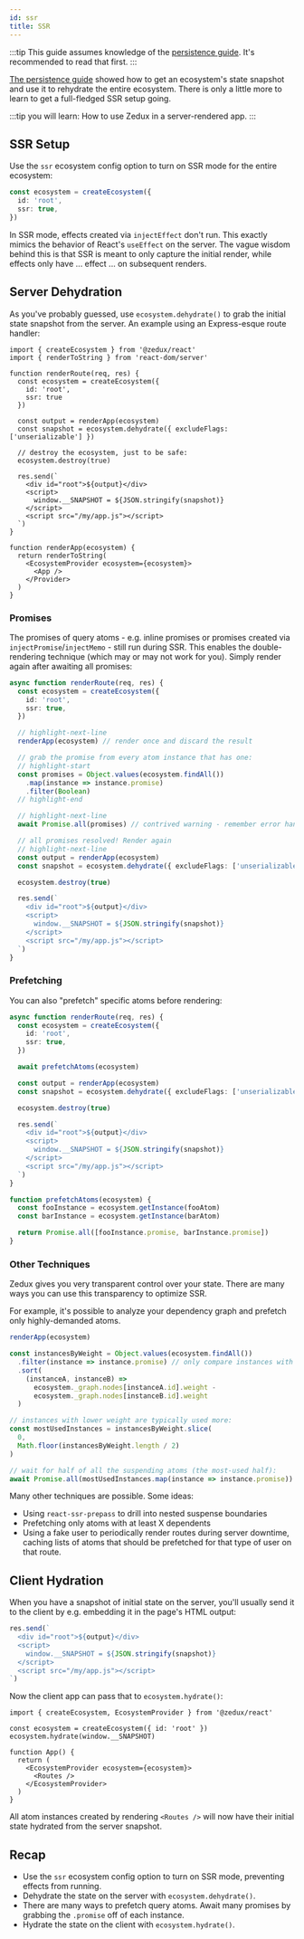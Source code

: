 ```yaml
---
id: ssr
title: SSR
---
```


:::tip
This guide assumes knowledge of the [persistence guide](persistence). It's recommended to read that first.
:::

[The persistence guide](persistence) showed how to get an ecosystem's state snapshot and use it to rehydrate the entire ecosystem. There is only a little more to learn to get a full-fledged SSR setup going.

:::tip you will learn:
How to use Zedux in a server-rendered app.
:::

## SSR Setup

Use the `ssr` ecosystem config option to turn on SSR mode for the entire ecosystem:

```ts
const ecosystem = createEcosystem({
  id: 'root',
  ssr: true,
})
```

In SSR mode, effects created via `injectEffect` don't run. This exactly mimics the behavior of React's `useEffect` on the server. The vague wisdom behind this is that SSR is meant to only capture the initial render, while effects only have ... effect ... on subsequent renders.

## Server Dehydration

As you've probably guessed, use `ecosystem.dehydrate()` to grab the initial state snapshot from the server. An example using an Express-esque route handler:

```tsx
import { createEcosystem } from '@zedux/react'
import { renderToString } from 'react-dom/server'

function renderRoute(req, res) {
  const ecosystem = createEcosystem({
    id: 'root',
    ssr: true
  })

  const output = renderApp(ecosystem)
  const snapshot = ecosystem.dehydrate({ excludeFlags: ['unserializable'] })

  // destroy the ecosystem, just to be safe:
  ecosystem.destroy(true)

  res.send(`
    <div id="root">${output}</div>
    <script>
      window.__SNAPSHOT = ${JSON.stringify(snapshot)}
    </script>
    <script src="/my/app.js"></script>
  `)
}

function renderApp(ecosystem) {
  return renderToString(
    <EcosystemProvider ecosystem={ecosystem}>
      <App />
    </Provider>
  )
}
```

### Promises

The promises of query atoms - e.g. inline promises or promises created via `injectPromise`/`injectMemo` - still run during SSR. This enables the double-rendering technique (which may or may not work for you). Simply render again after awaiting all promises:

```ts
async function renderRoute(req, res) {
  const ecosystem = createEcosystem({
    id: 'root',
    ssr: true,
  })

  // highlight-next-line
  renderApp(ecosystem) // render once and discard the result

  // grab the promise from every atom instance that has one:
  // highlight-start
  const promises = Object.values(ecosystem.findAll())
    .map(instance => instance.promise)
    .filter(Boolean)
  // highlight-end

  // highlight-next-line
  await Promise.all(promises) // contrived warning - remember error handling

  // all promises resolved! Render again
  // highlight-next-line
  const output = renderApp(ecosystem)
  const snapshot = ecosystem.dehydrate({ excludeFlags: ['unserializable'] })

  ecosystem.destroy(true)

  res.send(`
    <div id="root">${output}</div>
    <script>
      window.__SNAPSHOT = ${JSON.stringify(snapshot)}
    </script>
    <script src="/my/app.js"></script>
  `)
}
```

### Prefetching

You can also "prefetch" specific atoms before rendering:

```ts
async function renderRoute(req, res) {
  const ecosystem = createEcosystem({
    id: 'root',
    ssr: true,
  })

  await prefetchAtoms(ecosystem)

  const output = renderApp(ecosystem)
  const snapshot = ecosystem.dehydrate({ excludeFlags: ['unserializable'] })

  ecosystem.destroy(true)

  res.send(`
    <div id="root">${output}</div>
    <script>
      window.__SNAPSHOT = ${JSON.stringify(snapshot)}
    </script>
    <script src="/my/app.js"></script>
  `)
}

function prefetchAtoms(ecosystem) {
  const fooInstance = ecosystem.getInstance(fooAtom)
  const barInstance = ecosystem.getInstance(barAtom)

  return Promise.all([fooInstance.promise, barInstance.promise])
}
```

### Other Techniques

Zedux gives you very transparent control over your state. There are many ways you can use this transparency to optimize SSR.

For example, it's possible to analyze your dependency graph and prefetch only highly-demanded atoms.

```ts
renderApp(ecosystem)

const instancesByWeight = Object.values(ecosystem.findAll())
  .filter(instance => instance.promise) // only compare instances with promises
  .sort(
    (instanceA, instanceB) =>
      ecosystem._graph.nodes[instanceA.id].weight -
      ecosystem._graph.nodes[instanceB.id].weight
  )

// instances with lower weight are typically used more:
const mostUsedInstances = instancesByWeight.slice(
  0,
  Math.floor(instancesByWeight.length / 2)
)

// wait for half of all the suspending atoms (the most-used half):
await Promise.all(mostUsedInstances.map(instance => instance.promise))
```

Many other techniques are possible. Some ideas:

- Using `react-ssr-prepass` to drill into nested suspense boundaries
- Prefetching only atoms with at least X dependents
- Using a fake user to periodically render routes during server downtime, caching lists of atoms that should be prefetched for that type of user on that route.

## Client Hydration

When you have a snapshot of initial state on the server, you'll usually send it to the client by e.g. embedding it in the page's HTML output:

```ts
res.send(`
  <div id="root">${output}</div>
  <script>
    window.__SNAPSHOT = ${JSON.stringify(snapshot)}
  </script>
  <script src="/my/app.js"></script>
`)
```

Now the client app can pass that to `ecosystem.hydrate()`:

```tsx
import { createEcosystem, EcosystemProvider } from '@zedux/react'

const ecosystem = createEcosystem({ id: 'root' })
ecosystem.hydrate(window.__SNAPSHOT)

function App() {
  return (
    <EcosystemProvider ecosystem={ecosystem}>
      <Routes />
    </EcosystemProvider>
  )
}
```

All atom instances created by rendering `<Routes />` will now have their initial state hydrated from the server snapshot.

## Recap

- Use the `ssr` ecosystem config option to turn on SSR mode, preventing effects from running.
- Dehydrate the state on the server with `ecosystem.dehydrate()`.
- There are many ways to prefetch query atoms. Await many promises by grabbing the `.promise` off of each instance.
- Hydrate the state on the client with `ecosystem.hydrate()`.
